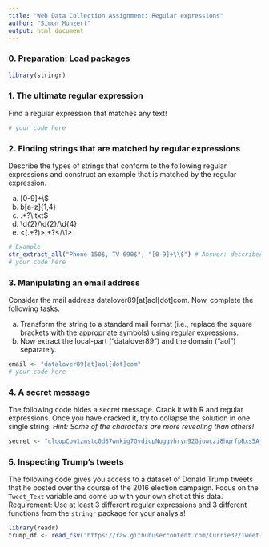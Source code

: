 ```yaml
---
title: "Web Data Collection Assignment: Regular expressions"
author: "Simon Munzert"
output: html_document
---
```



### 0. Preparation: Load packages

```r
library(stringr)
```



### 1. The ultimate regular expression

Find a regular expression that matches any text!


```r
# your code here
```


### 2. Finding strings that are matched by regular expressions

Describe the types of strings that conform to the following regular expressions and construct an example that is matched by the regular expression.

a. [0-9]+\\$
b. b[a-z]{1,4}
c. .*?\\.txt$
d. \\d{2}/\\d{2}/\\d{4}
e. <(.+?)>.+?</\\1>

```r
# Example
str_extract_all("Phone 150$, TV 690$", "[0-9]+\\$") # Answer: describes prices in dollars
# your code here
```


### 3. Manipulating an email address

Consider the mail address  datalover89[at]aol[dot]com. Now, complete the following tasks.

a. Transform the string to a standard mail format (i.e., replace the square brackets with the appropriate symbols) using regular expressions.
b. Now extract the local-part ("datalover89") and the domain ("aol") separately. 

```r
email <- "datalover89[at]aol[dot]com"
# your code here
```


### 4. A secret message
The following code hides a secret message. Crack it with R and regular expressions. Once you have cracked it, try to collapse the solution in one single string. <i>Hint: Some of the characters are more revealing than others!</i>

```r
secret <- "clcopCow1zmstc0d87wnkig7OvdicpNuggvhryn92Gjuwczi8hqrfpRxs5Aj5dwpn0TanwoUwisdij7Lj8kpf03AT5Idr3coc0bt7yczjatOaootj55t3Nj3ne6c4Sfek.r1w1YwwojigOd6vrfUrbz2.2bkAnbhzgv4R9i05zEcrop.wAgnb.RqoE65fGEa1otfb7wXm24k.6t3sH9zqe5fy89n6Ed5t9kc4fR905gmc4Ogxo5nhk!gr"
```



### 5. Inspecting Trump's tweets

The following code gives you access to a dataset of Donald Trump tweets that he posted over the course of the 2016 election campaign. Focus on the `Tweet_Text` variable and come up with your own shot at this data. Requirement: Use at least 3 different regular expressions and 3 different functions from the `stringr` package for your analysis!

```r
library(readr)
trump_df <- read_csv("https://raw.githubusercontent.com/Currie32/Tweet-Like-Trump/master/tweets.csv")
```